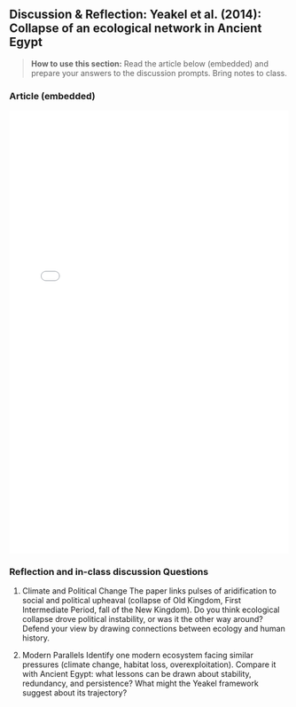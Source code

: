 ## Discussion & Reflection: Yeakel et al. (2014): Collapse of an ecological network in Ancient Egypt

> **How to use this section:** Read the article below (embedded) and prepare your answers to the discussion prompts. Bring notes to class.

### Article (embedded)
<div style="margin: 1rem 0;">
<embed src="readings/reading-Yeakel2014.pdf" type="application/pdf" width="100%" height="800px" />
</div>

### Reflection and in-class discussion Questions 

1. Climate and Political Change
The paper links pulses of aridification to social and political upheaval (collapse of Old Kingdom, First Intermediate Period, fall of the New Kingdom). Do you think ecological collapse drove political instability, or was it the other way around? Defend your view by drawing connections between ecology and human history.

2. Modern Parallels
Identify one modern ecosystem facing similar pressures (climate change, habitat loss, overexploitation). Compare it with Ancient Egypt: what lessons can be drawn about stability, redundancy, and persistence? What might the Yeakel framework suggest about its trajectory?
